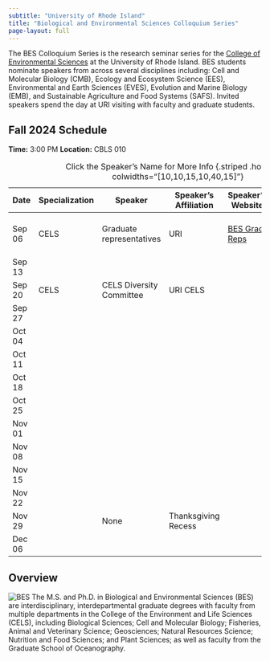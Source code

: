 ```yaml
---
subtitle: "University of Rhode Island"
title: "Biological and Environmental Sciences Colloquium Series"
page-layout: full
---
```


The BES Colloquium Series is the research seminar series for the [College of Environmental Sciences](https://web.uri.edu/cels/) at the University of Rhode Island.  BES students nominate speakers from across several disciplines including: Cell and Molecular Biology (CMB), Ecology and Ecosystem Science (EES), Environmental and Earth Sciences (EVES), Evolution and Marine Biology (EMB), and Sustainable Agriculture and Food Systems (SAFS).  Invited speakers spend the day at URI visiting with faculty and graduate students.

## Fall 2024 Schedule

**Time:** 3:00 PM
**Location:** CBLS 010

| Date  | Specialization | Speaker                  | Speaker's Affiliation      | Speaker's Website                        | Talk Title                   | Host |
|-------|----------------|--------------------------|----------------------------|------------------------------------------|------------------------------|------|
| Sep 06| CELS           | Graduate representatives | URI                        | [BES Grad Reps](https://web.uri.edu/cels/academics/bes/) | Orientation and Welcome BBQ |      |
| Sep 13|                |                          |                            |                                          |                              |      |
| Sep 20| CELS           | CELS Diversity Committee | URI CELS                   |                                          |                              |      |
| Sep 27|                |                          |                            |                                          |                              |      |
| Oct 04|                |                          |                            |                                          |                              |      |
| Oct 11|                |                          |                            |                                          |                              |      |
| Oct 18|                |                          |                            |                                          |                              |      |
| Oct 25|                |                          |                            |                                          |                              |      |
| Nov 01|                |                          |                            |                                          |                              |      |
| Nov 08|                |                          |                            |                                          |                              |      |
| Nov 15|                |                          |                            |                                          |                              |      |
| Nov 22|                |                          |                            |                                          |                              |      |
| Nov 29|                |      None                |     Thanksgiving Recess    |                                          |        Classes do not meet   |      |
| Dec 06|                |                          |                            |                                          |                              |      |


: Click the Speaker's Name for More Info {.striped .hover tbl-colwidths="[10,10,15,10,40,15]"}


## Overview
![BES](https://raw.githubusercontent.com/MarineEvoEcoLab/BES-Colloquium/main/content/IMG/BES_Logo.png)
The M.S. and Ph.D. in Biological and Environmental Sciences (BES) are interdisciplinary, interdepartmental graduate degrees with faculty from multiple departments in the College of the Environment and Life Sciences (CELS), including Biological Sciences; Cell and Molecular Biology; Fisheries, Animal and Veterinary Science; Geosciences; Natural Resources Science; Nutrition and Food Sciences; and Plant Sciences; as well as faculty from the Graduate School of Oceanography.

